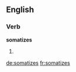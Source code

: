 
==English==

===Verb===
'''somatizes'''

# {{third-person singular of|somatize}}

[[de:somatizes]]
[[fr:somatizes]]